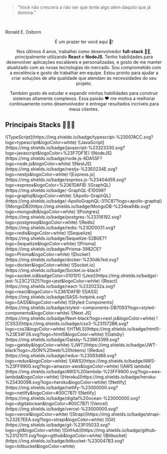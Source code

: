 
<Center className="mt-8 mb-16">
<Title>Olá! Eu sou o Ruan 👋</Title>
</Center>

> “Você não crescerá a não ser que tente algo além daquilo que já domina.” 
<br/>
<p className="text-right font-bold">Ronald E. Osborn</p>

<Center className="mt-12 mb-16">
É um prazer ter você aqui 🤝!

Nos últimos 4 anos, trabalhei como desenvolvedor **full-stack** 👨‍💻,
principalmente utilizando **React** e **NodeJS**. Tenho habilidades para
desenvolver aplicações escaláveis e personalizadas, e gosto de me
manter atualizado com as novas tecnologias do mercado. Sou comprometido
com a excelência e gosto de trabalhar em equipe. Estou pronto para ajudar
a criar soluções de alta qualidade que atendam às necessidades do seu projeto.

Também gosto de estudar e expandir minhas habilidades para construir
sistemas altamente complexos. Essa paixão ❤️ me motiva a melhorar continuamente
como desenvolvedor e entregar resultados incríveis para meus clientes.
</Center>

## Principais Stacks 🧑🏻‍💻
<SkillsContainer>
<SkillRow >
  ![TypeScript](https://img.shields.io/badge/typescript-%23007ACC.svg?logo=typescript&logoColor=white)
  ![JavaScript](https://img.shields.io/badge/javascript-%23323330.svg?logo=javascript&logoColor=%23F7DF1E)
</SkillRow>

<SkillRow>
![NodeJS](https://img.shields.io/badge/node.js-6DA55F?logo=node.js&logoColor=white)
![NestJS](https://img.shields.io/badge/nestjs-%23E0234E.svg?logo=nestjs&logoColor=white)
![Express.js](https://img.shields.io/badge/express.js-%23404d59.svg?logo=express&logoColor=%2361DAFB)
![GraphQL](https://img.shields.io/badge/-GraphQL-E10098?logo=graphql&logoColor=white)
![Apollo-GraphQL](https://img.shields.io/badge/-ApolloGraphQL-311C87?logo=apollo-graphql)
![MongoDB](https://img.shields.io/badge/MongoDB-%234ea94b.svg?logo=mongodb&logoColor=white)
![Postgres](https://img.shields.io/badge/postgres-%23316192.svg?logo=postgresql&logoColor=white)
![Redis](https://img.shields.io/badge/redis-%23DD0031.svg?logo=redis&logoColor=white)
![Sequelize](https://img.shields.io/badge/Sequelize-52B0E7?logo=Sequelize&logoColor=white)
![Prisma](https://img.shields.io/badge/Prisma-3982CE?logo=Prisma&logoColor=white)
![Docker](https://img.shields.io/badge/docker-%230db7ed.svg?logo=docker&logoColor=white)
![Socket.io](https://img.shields.io/badge/Socket.io-black?logo=socket.io&badgeColor=010101)
![Jest](https://img.shields.io/badge/-jest-%23C21325?logo=jest&logoColor=white)
</SkillRow>

<SkillRow>
![React](https://img.shields.io/badge/react-%2320232a.svg?logo=react&logoColor=%2361DAFB)
![SASS](https://img.shields.io/badge/SASS-hotpink.svg?logo=SASS&logoColor=white)
![Styled Components](https://img.shields.io/badge/styled--components-DB7093?logo=styled-components&logoColor=white)
![Next JS](https://img.shields.io/badge/Next-black?logo=next.js&logoColor=white)
![CSS3](https://img.shields.io/badge/css3-%231572B6.svg?logo=css3&logoColor=white)
![HTML5](https://img.shields.io/badge/html5-%23E34F26.svg?logo=html5&logoColor=white)
![Gatsby](https://img.shields.io/badge/Gatsby-%23663399.svg?logo=gatsby&logoColor=white)
![JWT](https://img.shields.io/badge/JWT-black?logo=JSON%20web%20tokens)
![Redux](https://img.shields.io/badge/redux-%23593d88.svg?logo=redux&logoColor=white)
</SkillRow>

<SkillRow>
![AWS](https://img.shields.io/badge/AWS-%23FF9900.svg?logo=amazon-aws&logoColor=white)
![AWS lambda](https://img.shields.io/badge/AWS%20lambda-%23FF9900.svg?logo=aws-lambda&logoColor=white)
![Heroku](https://img.shields.io/badge/heroku-%23430098.svg?logo=heroku&logoColor=white)
![Netlify](https://img.shields.io/badge/netlify-%23000000.svg?logo=netlify&logoColor=#00C7B7)
![Netlify](https://img.shields.io/badge/digital%20ocean-%23000000.svg?logo=digitalocean&logoColor=#00C7B7)
![Vercel](https://img.shields.io/badge/vercel-%23000000.svg?logo=vercel&logoColor=white)
![Strapi](https://img.shields.io/badge/strapi-%232E7EEA.svg?logo=strapi&logoColor=white)
</SkillRow>

<SkillRow>
![Git](https://img.shields.io/badge/git-%23F05033.svg?logo=git&logoColor=white)
![GitHub](https://img.shields.io/badge/github-%23121011.svg?logo=github&logoColor=white)
![Bitbucket](https://img.shields.io/badge/bitbucket-%230047B3.svg?logo=bitbucket&logoColor=white)
</SkillRow>
</SkillsContainer>